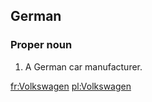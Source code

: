 ==German==
{{wikipedia}}
===Proper noun===
# A German car manufacturer.

[[fr:Volkswagen]]
[[pl:Volkswagen]]